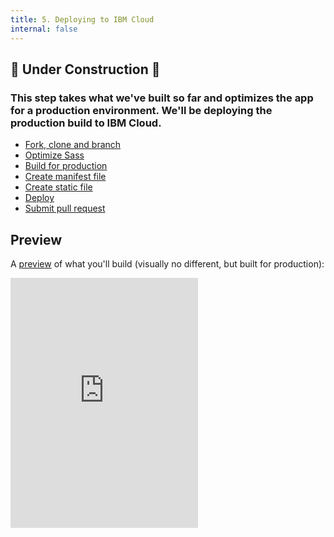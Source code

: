 ```yaml
---
title: 5. Deploying to IBM Cloud
internal: false
---
```


## 🚧 Under Construction 🚧

### This step takes what we've built so far and optimizes the app for a production environment. We'll be deploying the production build to IBM Cloud.

<AnchorLinks>

- [Fork, clone and branch](#fork-clone-and-branch)
- [Optimize Sass](#optimize-sass)
- [Build for production](#build-for-production)
- [Create manifest file](#create-manifest-file)
- [Create static file](#create-static-file)
- [Deploy](#deploy)
- [Submit pull request](#submit-pull-request)

</AnchorLinks>

## Preview

A [preview](https://react-step-5--carbon-tutorial.netlify.com) of what you'll build (visually no different, but built for production):

<Row>
  <Column offsetLg="4">
    <iframe
      height="400"
      title="Carbon Tutorial Step 5"
      src="https://react-step-5--carbon-tutorial.netlify.com"
      frameborder="no"
      allowtransparency="true"
      allowfullscreen="true"
      class="bx--iframe bx--iframe--border"
    />
  </Column>
</Row>

### IBM Cloud

[Create an IBM Cloud account](https://cloud.ibm.com/registration) if you don't already have one.

### Optimize sass

We can further optimize our sass build by only importing the sass for the components we are using in our application.

In `index.scss` we can replace our import of the entire carbon sass on line `6`

```
@import 'carbon-components/scss/globals/scss/styles.scss';
```

and only import the components that we are actually using in our application.

```
$css--font-face: true;
$css--plex: true;
@import '~carbon-components/scss/globals/scss/css--font-face';
@import '~carbon-components/scss/globals/grid/grid';

// Carbon components
@import '~carbon-components/scss/components/link/link';
@import '~carbon-components/scss/components/button/button';
@import '~carbon-components/scss/components/tabs/tabs';
@import '~carbon-components/scss/components/pagination/pagination';
@import '~carbon-components/scss/components/data-table/data-table';
@import '~carbon-components/scss/components/ui-shell/ui-shell';
```

You can read more about this here https://medium.com/carbondesign/minimal-css-with-carbon-b0c089ccfa71

### Build for production

Before we deploy our app, we need create an optimized production build

```bash
yarn build
```

### Create manifest file

Create a `manifest.yml` file in the root of the project. You'll need to add your `REACT_APP_GITHUB_PERSONAL_ACCESS_TOKEN` here.

```bash
---
applications:
 - name: carbon-tutorial
   memory: 64M
   buildpack: https://github.com/cloudfoundry/staticfile-buildpack.git
   env:
   REACT_APP_GITHUB_PERSONAL_ACCESS_TOKEN: xxxXXX
```

### Create static file

Create a new static file in the root of the project named `Staticfile`. This tells the app to deploy from the `build` folder and not the root of the project.

```bash
root: build
```

### Deploy

Login to IBM Cloud

```bash
cf login -a https://api.ng.bluemix.net -sso
```

Deploy app

```bash
cf push -f manifest.yml
```

You can add a script to your `package.json` file to combine your build and deploy steps

```bash
"deploy": "rm -rf ./build && yarn build && cf push -f manifest.yml"
```

Next time you want to deploy, you can simply run `yarn deploy`.
